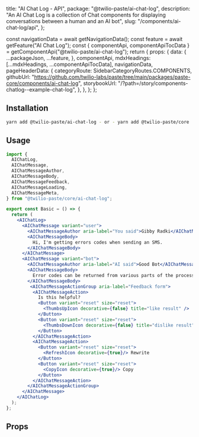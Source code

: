   title: "AI Chat Log - API",
  package: "@twilio-paste/ai-chat-log",
  description:
    "An AI Chat Log is a collection of Chat components for displaying conversations between a human and an AI bot",
  slug: "/components/ai-chat-log/api",
};




  const navigationData = await getNavigationData();
  const feature = await getFeature("AI Chat Log");
  const { componentApi, componentApiTocData } = getComponentApi("@twilio-paste/ai-chat-log");
  return {
    props: {
      data: {
        ...packageJson,
        ...feature,
      },
      componentApi,
      mdxHeadings: [...mdxHeadings, ...componentApiTocData],
      navigationData,
      pageHeaderData: {
        categoryRoute: SidebarCategoryRoutes.COMPONENTS,
        githubUrl: "https://github.com/twilio-labs/paste/tree/main/packages/paste-core/components/ai-chat-log",
        storybookUrl: "/?path=/story/components-chatlog--example-chat-log",
      },
    },
  };
};

## Installation

```bash
yarn add @twilio-paste/ai-chat-log - or - yarn add @twilio-paste/core
```

## Usage

```jsx
import {
  AIChatLog,
  AIChatMessage,
  AIChatMessageAuthor,
  AIChatMessageBody,
  AIChatMessageFeedback,
  AIChatMessageLoading,
  AIChatMessageMeta,
} from "@twilio-paste/core/ai-chat-log";

export const Basic = () => {
  return (
    <AIChatLog>
      <AIChatMessage variant="user">
        <AIChatMessageAuthor aria-label="You said">Gibby Radki</AIChatMessageAuthor>
        <AIChatMessageBody>
          Hi, I'm getting errors codes when sending an SMS.
        </AIChatMessageBody>
      </AIChatMessage>
      <AIChatMessage variant="bot">
        <AIChatMessageAuthor aria-label="AI said">Good Bot</AIChatMessageAuthor>
        <AIChatMessageBody>
          Error codes can be returned from various parts of the process. What error codes are you encountering?
        </AIChatMessageBody>
         <AIChatMessageActionGroup aria-label="Feedback form">
          <AIChatMessageAction>
            Is this helpful?
            <Button variant="reset" size="reset">
              <ThumbsUpIcon decorative={false} title="like result" />
            </Button>
            <Button variant="reset" size="reset">
              <ThumbsDownIcon decorative={false} title="dislike result" />
            </Button>
          </AIChatMessageAction>
          <AIChatMessageAction>
            <Button variant="reset" size="reset">
              <RefreshIcon decorative={true}/> Rewrite
            </Button>
            <Button variant="reset" size="reset">
              <CopyIcon decorative={true}/> Copy
            </Button>
          </AIChatMessageAction>
        </AIChatMessageActionGroup>
      </AIChatMessage>
    </AIChatLog>
  );
};
```

## Props

<PropsTable componentApi={props.componentApi} />
